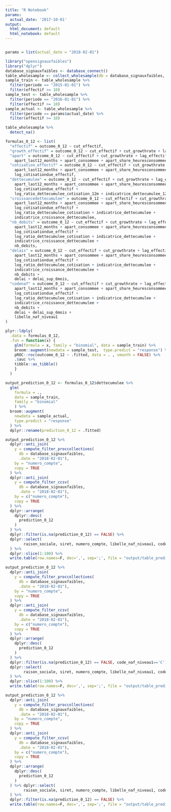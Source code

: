 ```yaml
---
title: "R Notebook"
params:
  actual_date: '2017-10-01'
output:
  html_document: default
  html_notebook: default
---
```


```r

```

```r
params = list(actual_date = "2018-02-01")

library("opensignauxfaibles")
library("dplyr")
database_signauxfaibles <- database_connect()
table_wholesample <- collect_wholesample(db = database_signauxfaibles, table = "wholesample")
sample_train <- table_wholesample %>%
  filter(periode == "2015-01-01") %>%
  filter(effectif >= 10)
sample_test <- table_wholesample %>%
  filter(periode == "2016-01-01") %>%
  filter(effectif >= 10)
sample_actual <- table_wholesample %>%
  filter(periode == params$actual_date) %>%
  filter(effectif >= 10)
```

```r
table_wholesample %>% 
  detect_na()
```

```r
formulas_0_12 <- list(
  "effectif" = outcome_0_12 ~ cut_effectif,
  "growth_effectif" = outcome_0_12 ~ cut_effectif + cut_growthrate + lag_effectif_missing,
  "apart" = outcome_0_12 ~ cut_effectif + cut_growthrate + lag_effectif_missing +
    apart_last12_months + apart_consommee + apart_share_heuresconsommees,
  "cotisation_effectif" = outcome_0_12 ~ cut_effectif + cut_growthrate + lag_effectif_missing +
    apart_last12_months + apart_consommee + apart_share_heuresconsommees +
    log_cotisationdue_effectif,
  "dettecumulee" = outcome_0_12 ~ cut_effectif + cut_growthrate + lag_effectif_missing +
    apart_last12_months + apart_consommee + apart_share_heuresconsommees +
    log_cotisationdue_effectif +
    log_ratio_dettecumulee_cotisation_12m + indicatrice_dettecumulee_12m,
  "croissancedettecumulee" = outcome_0_12 ~ cut_effectif + cut_growthrate + lag_effectif_missing +
    apart_last12_months + apart_consommee + apart_share_heuresconsommees +
    log_cotisationdue_effectif +
    log_ratio_dettecumulee_cotisation + indicatrice_dettecumulee +
    indicatrice_croissance_dettecumulee,
  "nb_debits" = outcome_0_12 ~ cut_effectif + cut_growthrate + lag_effectif_missing +
    apart_last12_months + apart_consommee + apart_share_heuresconsommees +
    log_cotisationdue_effectif +
    log_ratio_dettecumulee_cotisation + indicatrice_dettecumulee +
    indicatrice_croissance_dettecumulee +
    nb_debits,
  "delais" = outcome_0_12 ~ cut_effectif + cut_growthrate + lag_effectif_missing +
    apart_last12_months + apart_consommee + apart_share_heuresconsommees +
    log_cotisationdue_effectif +
    log_ratio_dettecumulee_cotisation + indicatrice_dettecumulee +
    indicatrice_croissance_dettecumulee +
    nb_debits +
    delai + delai_sup_6mois,
  "codenaf" = outcome_0_12 ~ cut_effectif + cut_growthrate + lag_effectif_missing +
    apart_last12_months + apart_consommee + apart_share_heuresconsommees +
    log_cotisationdue_effectif +
    log_ratio_dettecumulee_cotisation + indicatrice_dettecumulee +
    indicatrice_croissance_dettecumulee +
    nb_debits +
    delai + delai_sup_6mois +
    libelle_naf_niveau1
)
```

```r
plyr::ldply(
  .data = formulas_0_12,
  .fun = function(x) {
    glm(formula = x, family = "binomial", data = sample_train) %>%
    broom::augment(newdata = sample_test,  type.predict = "response") %>%
    pROC::roc(outcome_0_12 ~ .fitted, data = . , smooth = FALSE) %>%
    .$auc %>%
    tibble::as_tibble()
    }
  )  
```

```r
output_prediction_0_12 <- formulas_0_12$dettecumulee %>%
  glm(
    formula = .,
    data = sample_train,
    family = "binomial"
    ) %>%
  broom::augment(
    newdata = sample_actual,
    type.predict = "response"
  ) %>%
  dplyr::rename(prediction_0_12 = .fitted) 
```

```r
output_prediction_0_12 %>%
  dplyr::anti_join(
    y = compute_filter_proccollectives(
      db = database_signauxfaibles,
      .date = "2018-02-01"),
    by = "numero_compte",
    copy = TRUE
  ) %>%
  dplyr::anti_join(
    y = compute_filter_ccsv(
      db = database_signauxfaibles,
      .date = "2018-02-01"),
    by = c("numero_compte"),
    copy = TRUE
  ) %>%
  dplyr::arrange(
    dplyr::desc(
      prediction_0_12
    )
  ) %>%
  dplyr::filter(is.na(prediction_0_12) == FALSE) %>%
  dplyr::select(
        raison_sociale, siret, numero_compte, libelle_naf_niveau1, code_departement, region, code_ape, cut_effectif, cut_growthrate, lag_effectif_missing, apart_last12_months, apart_consommee, apart_share_heuresconsommees, log_cotisationdue_effectif, log_ratio_dettecumulee_cotisation_12m, indicatrice_dettecumulee_12m, prediction_0_12, apart_effectif_moyen, apart_heures_consommees, apart_potentiel_effectif, growthrate_effectif, delai, delai_sup_6mois, indicatrice_croissance_dettecumulee, indicatrice_dettecumulee, montant_part_ouvriere, montant_part_ouvriere_12m, montant_part_patronale, montant_part_patronale_12m, lag_montant_part_ouvriere, lag_montant_part_patronale, mean_cotisation_due, cotisationdue_effectif, ratio_dettecumulee_cotisation, ratio_dettecumulee_cotisation_12m, nb_debits, log_effectif, log_growthrate_effectif, log_ratio_dettecumulee_cotisation
  ) %>%
  dplyr::slice(1:100) %>%
  write.table(row.names=F, dec=',', sep=';', file = "output/table_predictions_2018_02_22v3.csv", quote=T, append=F)
```

```r
output_prediction_0_12 %>%
  dplyr::anti_join(
    y = compute_filter_proccollectives(
      db = database_signauxfaibles,
      .date = "2018-02-01"),
    by = "numero_compte",
    copy = TRUE
  ) %>%
  dplyr::anti_join(
    y = compute_filter_ccsv(
      db = database_signauxfaibles,
      .date = "2018-02-01"),
    by = c("numero_compte"),
    copy = TRUE
  ) %>%
  dplyr::arrange(
    dplyr::desc(
      prediction_0_12
    )
  ) %>%
  dplyr::filter(is.na(prediction_0_12) == FALSE, code_naf_niveau1=='C') %>%
  dplyr::select(
        raison_sociale, siret, numero_compte, libelle_naf_niveau1, code_departement, region, code_ape, cut_effectif, cut_growthrate, lag_effectif_missing, apart_last12_months, apart_consommee, apart_share_heuresconsommees, log_cotisationdue_effectif, log_ratio_dettecumulee_cotisation_12m, indicatrice_dettecumulee_12m, prediction_0_12, apart_effectif_moyen, apart_heures_consommees, apart_potentiel_effectif, growthrate_effectif, delai, delai_sup_6mois, indicatrice_croissance_dettecumulee, indicatrice_dettecumulee, montant_part_ouvriere, montant_part_ouvriere_12m, montant_part_patronale, montant_part_patronale_12m, lag_montant_part_ouvriere, lag_montant_part_patronale, mean_cotisation_due, cotisationdue_effectif, ratio_dettecumulee_cotisation, ratio_dettecumulee_cotisation_12m, nb_debits, log_effectif, log_growthrate_effectif, log_ratio_dettecumulee_cotisation
  ) %>%
  dplyr::slice(1:100) %>%
  write.table(row.names=F, dec=',', sep=';', file = "output/table_predictions_2018_02_22v3_im.csv", quote=T, append=F)
```

```r
output_prediction_0_12 %>%
  dplyr::anti_join(
    y = compute_filter_proccollectives(
      db = database_signauxfaibles,
      .date = "2018-02-01"),
    by = "numero_compte",
    copy = TRUE
  ) %>%
  dplyr::anti_join(
    y = compute_filter_ccsv(
      db = database_signauxfaibles,
      .date = "2018-02-01"),
    by = c("numero_compte"),
    copy = TRUE
  ) %>%
  dplyr::arrange(
    dplyr::desc(
      prediction_0_12
    )
  ) %>% dplyr::select(
        raison_sociale, siret, numero_compte, libelle_naf_niveau1, code_departement, region, code_ape, cut_effectif, cut_growthrate, lag_effectif_missing, apart_last12_months, apart_consommee, apart_share_heuresconsommees, log_cotisationdue_effectif, log_ratio_dettecumulee_cotisation_12m, indicatrice_dettecumulee_12m, prediction_0_12, apart_effectif_moyen, apart_heures_consommees, apart_potentiel_effectif, growthrate_effectif, delai, delai_sup_6mois, indicatrice_croissance_dettecumulee, indicatrice_dettecumulee, montant_part_ouvriere, montant_part_ouvriere_12m, montant_part_patronale, montant_part_patronale_12m, lag_montant_part_ouvriere, lag_montant_part_patronale, mean_cotisation_due, cotisationdue_effectif, ratio_dettecumulee_cotisation, ratio_dettecumulee_cotisation_12m, nb_debits, log_effectif, log_growthrate_effectif, log_ratio_dettecumulee_cotisation
  ) %>%
  dplyr::filter(is.na(prediction_0_12) == FALSE) %>%
  write.table(row.names=F, dec=',', sep=';', file = "output/table_predictions_2018_02_22v3_all.csv", quote=T, append=F)
```

